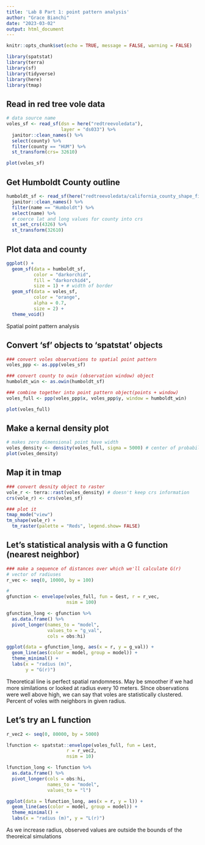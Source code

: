 ```yaml
---
title: 'Lab 8 Part 1: point pattern analysis'
author: "Grace Bianchi"
date: "2023-03-02"
output: html_document
---
```


```r
knitr::opts_chunk$set(echo = TRUE, message = FALSE, warning = FALSE)

library(spatstat)
library(terra)
library(sf)
library(tidyverse)
library(here)
library(tmap)

```

## Read in red tree vole data

```r
# data source name
voles_sf <- read_sf(dsn = here("redtreevoledata"),
                    layer = "ds033") %>% 
  janitor::clean_names() %>% 
  select(county) %>% 
  filter(county == "HUM") %>% 
  st_transform(crs= 32610)

plot(voles_sf)

```

## Get Humboldt County outline

```r
humboldt_sf <- read_sf(here("redtreevoledata/california_county_shape_file.shp")) %>% 
  janitor::clean_names() %>% 
  filter(name == "Humboldt") %>% 
  select(name) %>% 
  # coerce lat and long values for county into crs
  st_set_crs(4326) %>% 
  st_transform(32610)


```


## Plot data and county

```r
ggplot() +
  geom_sf(data = humboldt_sf, 
          color = "darkorchid",
          fill = "darkorchid4",
          size = 1) + # width of border
  geom_sf(data = voles_sf,
          color = "orange",
          alpha = 0.7,
          size = 2) +
  theme_void()
```

Spatial point pattern analysis

## Convert 'sf' objects to 'spatstat' objects

```r
### convert voles observations to spatial point pattern
voles_ppp <- as.ppp(voles_sf) 

### convert county to owin (observation window) object
humboldt_win <- as.owin(humboldt_sf)

### combine together into point pattern object(points + window)
voles_full <- ppp(voles_ppp$x, voles_ppp$y, window = humboldt_win)

plot(voles_full)
```

## Make a kernal density plot

```r
# makes zero dimensional point have width
voles_density <- density(voles_full, sigma = 5000) # center of probability field, sigma is sd 
plot(voles_density)
```

## Map it in tmap 

```r
### convert desnity object to raster
vole_r <- terra::rast(voles_density) # doesn't keep crs information
crs(vole_r) <- crs(voles_sf)

### plot it
tmap_mode("view")
tm_shape(vole_r) +
  tm_raster(palette = "Reds", legend.show= FALSE)
```


## Let's statistical analysis with a G function (nearest neighbor)

```r
### make a sequence of distances over which we'll calculate G(r)
# vector of radiuses
r_vec <- seq(0, 10000, by = 100)

# 
gfunction <- envelope(voles_full, fun = Gest, r = r_vec,
                      nsim = 100)

gfunction_long <- gfunction %>% 
  as.data.frame() %>% 
  pivot_longer(names_to = "model",
               values_to = "g_val",
               cols = obs:hi)

ggplot(data = gfunction_long, aes(x = r, y = g_val)) +
  geom_line(aes(color = model, group = model)) +
  theme_minimal() +
  labs(x = "radius (m)",
       y = "G(r)")
```

Theoretical line is perfect spatial randomness. May be smoother if we had more similations or looked at radius every 10 meters. SInce observations were well above high, we can say that voles are statistically clustered. Percent of voles with neighbors in given radius.


## Let's try an L function

```r
r_vec2 <- seq(0, 80000, by = 5000)

lfunction <- spatstat::envelope(voles_full, fun = Lest,
                      r = r_vec2,
                      nsim = 10)

lfunction_long <- lfunction %>% 
  as.data.frame() %>% 
  pivot_longer(cols = obs:hi,
               names_to = "model",
               values_to = "l")

ggplot(data = lfunction_long, aes(x = r, y = l)) +
  geom_line(aes(color = model, group = model)) +
  theme_minimal() +
  labs(x = "radius (m)", y = "L(r)")

```
As we increase radius, observed values are outside the bounds of the theoreical simulations
